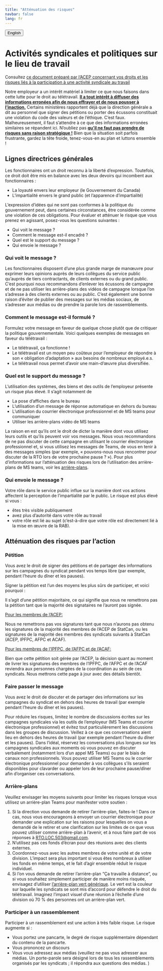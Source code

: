 ```yaml
---
title: "Atténuation des risques"
navbar: false
lang: fr
---
```


<button onclick="window.location = location.href.replace('fr','en');" class="btn"><i class="fa fa-language"></i> English</button>


# Activités syndicales et politiques sur le lieu de travail

Consultez [ce document préparé par l'ACEP concernant vos droits et les risques liés à la participation à une activité syndicale au travail](https://www.acep-cape.ca/sites/default/files/2024-08/Union%20Activity%20At%20Work_FR.pdf)

Notre employeur a un intérêt matériel à limiter ce que nous faisons dans cette lutte pour le droit au télétravail. <u>**Il a tout intérêt à diffuser des informations erronées afin de nous effrayer et de nous pousser à l'inaction.**</u> Certains ministères rapportent déjà que la direction générale a dit au personnel que signer des pétitions ou porter des écussons constituait une violation du code des valeurs et de l'éthique. C'est faux. Malheureusement, il faut s'attendre à ce que des informations erronées similaires se répandent ici.
N'oubliez pas <u>**qu'il ne faut pas prendre de risques sans raison stratégique !**</u> Bien que la situation soit parfois frustrante, gardez la tête froide, tenez-vous-en au plan et luttons ensemble !

## Lignes directrices générales

Les fonctionnaires ont un droit reconnu à la liberté d'expression. Toutefois, ce droit doit être mis en balance avec les deux devoirs qui incombent aux fonctionnaires :

* La loyauté envers leur employeur (le Gouvernement du Canada)
* L'impartialité envers le grand public (et l'apparence d'impartialité)

L'expression d'idées qui ne sont pas conformes à la politique du gouvernement peut, dans certaines circonstances, être considérée comme une violation de ces obligations. Pour évaluer et atténuer le risque que vous prenez en agissant, posez-vous les questions suivantes :

* Qui voit le message ?
* Comment le message est-il encadré ?
* Quel est le support du message ?
* Qui envoie le message ?

### Qui voit le message ?

Les fonctionnaires disposent d'une plus grande marge de manœuvre pour exprimer leurs opinions auprès de leurs collègues du service public qu'auprès de tiers contractants, de clients externes ou du grand public. C'est pourquoi nous recommandons d'enlever les écussons de campagne et de ne pas utiliser les arrière-plans des vidéos de campagne lorsque l'on s'adresse à des clients externes ou au public. C'est également une bonne raison d'éviter de publier des messages sur les médias sociaux, de s'adresser aux médias ou de prendre la parole lors de rassemblements.

### Comment le message est-il formulé ?

Formulez votre message en faveur de quelque chose plutôt que de critiquer la politique gouvernementale. Voici quelques exemples de messages en faveur du télétravail :

* Le télétravail, ça fonctionne !
* Le télétravail est un moyen peu coûteux pour l'employeur de répondre à son « obligation d'adaptation » aux besoins de nombreux employé.e.s.
* Le télétravail nous permet d'avoir une main-d'œuvre plus diversifiée.

### Quel est le support du message ?

L'utilisation des systèmes, des biens et des outils de l'employeur présente un risque plus élevé. Il s'agit notamment de

- La pose d'affiches dans le bureau
- L'utilisation d'un message de réponse automatique en dehors du bureau
- L'utilisation du courrier électronique professionnel et de MS teams pour communiquer
- Utiliser les arrière-plans vidéo de MS teams

La raison en est qu'ils ont le droit de dicter la manière dont vous utilisez leurs outils et qu'ils peuvent voir vos messages.
Nous vous recommandons de ne pas discuter de cette campagne en utilisant le courrier électronique professionnel et, si vous utilisez les messages de Teams, de vous en tenir à des messages simples (par exemple, « pouvons-nous nous rencontrer pour discuter de la RTO lors de votre prochaine pause ? »). Pour plus d'informations sur l'atténuation des risques lors de l'utilisation des arrière-plans de MS teams, voir les [arrière-plans](#arrière-plans).

### Qui envoie le message ?

Votre rôle dans le service public influe sur la manière dont vos actions affectent la perception de l'impartialité par le public. Le risque est plus élevé si vous :

* êtes très visible publiquement
* avez plus d'autorité dans votre rôle au travail
* votre rôle est lié au sujet (c'est-à-dire que votre rôle est directement lié à la mise en œuvre de la RAB).

## Atténuation des risques par l'action

### Pétition 

Vous avez le droit de signer des pétitions et de partager des informations sur les campagnes du syndicat pendant vos temps libre (par exemple, pendant l’heure du dîner et les pauses).

Signer la pétition est l'un des moyens les plus sûrs de participer, et voici pourquoi :

Il s'agit d'une pétition majoritaire, ce qui signifie que nous ne remettrons pas la pétition tant que la majorité des signataires ne l'auront pas signée. 

<u>Pour les membres de l'ACEP:</u>

Nous ne remettrons pas vos signatures tant que nous n'aurons pas obtenu les signatures de la majorité des membres de l'ACEP de StatCan, ou les signatures de la majorité des membres des syndicats suivants à StatCan (ACEP, IPFPC, AFPC et ACAF).

<u>Pour les membres de l'IPFPC, de l'AFPC et de l'ACAF:</u>

Bien que cette pétition soit gérée par l'ACEP, la décision quant au moment de livrer les signatures des membres de l'IPFPC, de l'AFPC et de l'ACAF reviendra aux personnes chargées de la coordination au sein de ces syndicats. Nous mettrons cette page à jour avec des détails bientôt.

### Faire passer le message

Vous avez le droit de discuter et de partager des informations sur les campagnes du syndicat en dehors des heures de travail (par exemple pendant l’heure du dîner et les pauses).

Pour réduire les risques, limitez le nombre de discussions écrites sur les campagnes syndicales via les outils de l'employeur (MS Teams et courrier électronique professionnel) et évitez tout particulièrement les discussions dans les groupes de discussion. Veillez à ce que ces conversations aient lieu en dehors des heures de travail (par exemple pendant l’heure du dîner et les pauses). Dans l'idéal, réservez les conversations plus longues sur les campagnes syndicales aux moments où vous pouvez en discuter verbalement (notamment lors d'un appel MS Teams) ou par le biais de canaux non professionnels. Vous pouvez utiliser MS Teams ou le courrier électronique professionnel pour demander à vos collègues s’ils seraient disponibles pour clavarder ou appeler lors de leur prochaine pause/dîner afin d’organiser ces conversations.

### Arrière-plans

Veuillez envisager les moyens suivants pour limiter les risques lorsque vous utilisez un arrière-plan Teams pour manifester votre soutien :

1. Si la direction vous demande de retirer l'arrière-plan, faites-le ! 
Dans ce cas, nous vous encourageons à envoyer un courrier électronique pour demander une explication sur les raisons pour lesquelles on vous a demandé de le retirer et une clarification sur les limites de ce que vous pouvez utiliser comme arrière-plan à l'avenir, et à nous faire part de vos réponses à [RTO.LOC.503@gmail.com](mailto:RTO.LOC.503@gmail.com).
1. N'utilisez pas ces fonds d'écran pour des réunions avec des clients externes.
1. Coordonnez-vous avec les autres membres de votre unité et de votre division. L'impact sera plus important si vous êtes nombreux à utiliser les fonds en même temps, et le fait d'agir ensemble réduit le risque individuel.
1. Si l’on vous demande de retirer l’arrière-plan “Ça travaille à distance”, ou si vous souhaitez simplement participer de manière moins risquée, envisagez d'utiliser [l'arrière-plan vert générique](bkgrd_fr.qmd#larrière-plan-vert-générique). Le vert est la couleur sur laquelle les syndicats se sont mis d'accord pour défendre le droit du télétravail. Imaginez l'impact visuel d'une réunion à l'échelle d'une division où 70 % des personnes ont un arrière-plan vert.

### Participer à un rassemblement

Participer à un rassemblement est une action à très faible risque. Le risque augmente si :

* Vous portez une pancarte, le degré de risque supplémentaire dépendant du contenu de la pancarte.
* Vous prononcez un discours
* Vous vous adressez aux médias (veuillez ne pas vous adresser aux médias. Un porte-parole sera désigné lors de tous les rassemblements organisés par les syndicats ; il répondra aux questions des médias. )